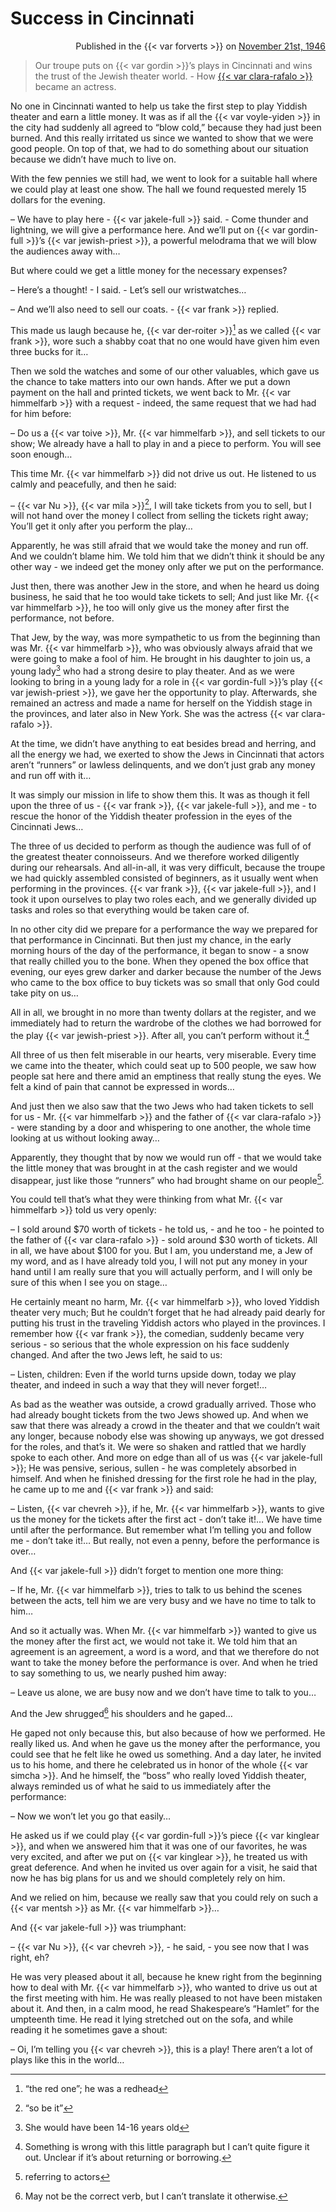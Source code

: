 # Success in Cincinnati

::: {style="text-align: right;"}
Published in the {{< var forverts >}} on [ November 21st, 1946](https://www.nli.org.il/en/newspapers/frw/1946/11/21/01/)
:::


> Our troupe puts on {{< var gordin >}}'s plays in Cincinnati and wins the trust of the Jewish theater world. - How [{{< var clara-rafalo >}}](https://www.museumoffamilyhistory.com/yt/lex/R/rafalo-clara.htm) became an actress.

No one in Cincinnati wanted to help us take the first step to play Yiddish theater and earn a little money. It was as if all the {{< var voyle-yiden >}} in the city had suddenly all agreed to "blow cold," because they had just been burned. And this really irritated us since we wanted to show that we were good people. On top of that, we had to do something about our situation because we didn't have much to live on.

With the few pennies we still had, we went to look for a suitable hall where we could play at least one show. The hall we found requested merely 15 dollars for the evening.

-- We have to play here - {{< var jakele-full >}} said. - Come thunder and lightning, we will give a performance here. And we'll put on {{< var gordin-full >}}'s {{< var jewish-priest >}}, a powerful melodrama that we will blow the audiences away with...

But where could we get a little money for the necessary expenses?

-- Here's a thought! - I said. - Let's sell our wristwatches...

-- And we'll also need to sell our coats. - {{< var frank >}} replied.

This made us laugh because he, {{< var der-roiter >}}^["the red one"; he was a redhead] as we called {{< var frank >}}, wore such a shabby coat that no one would have given him even three bucks for it...

Then we sold the watches and some of our other valuables, which gave us the chance to take matters into our own hands. After we put a down payment on the hall and printed tickets, we went back to Mr. {{< var himmelfarb >}} with a request - indeed, the same request that we had had for him before:

-- Do us a {{< var toive >}}, Mr. {{< var himmelfarb >}}, and sell tickets to our show; We already have a hall to play in and a piece to perform. You will see soon enough...

This time Mr. {{< var himmelfarb >}} did not drive us out. He listened to us calmly and peacefully, and then he said:

-- {{< var Nu >}}, {{< var mila >}}^["so be it"], I will take tickets from you to sell, but I will not hand over the money I collect from selling the tickets right away; You'll get it only after you perform the play...

Apparently, he was still afraid that we would take the money and run off. And we couldn't blame him. We told him that we didn't think it should be any other way - we indeed get the money only after we put on the performance.

Just then, there was another Jew in the store, and when he heard us doing business, he said that he too would take tickets to sell; And just like Mr. {{< var himmelfarb >}}, he too will only give us the money after first the performance, not before.

That Jew, by the way, was more sympathetic to us from the beginning than was Mr. {{< var himmelfarb >}}, who was obviously always afraid that we were going to make a fool of him. He brought in his daughter to join us, a young lady^[She would have been 14-16 years old] who had a strong desire to play theater. And as we were looking to bring in a young lady for a role in {{< var gordin-full >}}'s play {{< var jewish-priest >}}, we gave her the opportunity to play. Afterwards, she remained an actress and made a name for herself on the Yiddish stage in the provinces, and later also in New York. She was the actress {{< var clara-rafalo >}}.

At the time, we didn't have anything to eat besides bread and herring, and all the energy we had, we exerted to show the Jews in Cincinnati that actors aren't "runners" or lawless delinquents, and we don't just grab any money and run off with it...

It was simply our mission in life to show them this. It was as though it fell upon the three of us - {{< var frank >}}, {{< var jakele-full >}}, and me - to rescue the honor of the Yiddish theater profession in the eyes of the Cincinnati Jews...

The three of us decided to perform as though the audience was full of of the greatest theater connoisseurs. And we therefore worked diligently during our rehearsals. And all-in-all, it was very difficult, because the troupe we had quickly assembled consisted of beginners, as it usually went when performing in the provinces. {{< var frank >}}, {{< var jakele-full >}}, and I took it upon ourselves to play two roles each, and we generally divided up tasks and roles so that everything would be taken care of.

In no other city did we prepare for a performance the way we prepared for that performance in Cincinnati. But then just my chance, in the early morning hours of the day of the performance, it began to snow - a snow that really chilled you to the bone. When they opened the box office that evening, our eyes grew darker and darker because the number of the Jews who came to the box office to buy tickets was so small that only God could take pity on us...

All in all, we brought in no more than twenty dollars at the register, and we immediately had to return the wardrobe of the clothes we had borrowed for the play {{< var jewish-priest >}}. After all, you can't perform without it.^[Something is wrong with this little paragraph but I can't quite figure it out. Unclear if it's about returning or borrowing.]

All three of us then felt miserable in our hearts, very miserable. Every time we came into the theater, which could seat up to 500 people, we saw how people sat here and there amid an emptiness that really stung the eyes. We felt a kind of pain that cannot be expressed in words...

And just then we also saw that the two Jews who had taken tickets to sell for us - Mr. {{< var himmelfarb >}} and the father of {{< var clara-rafalo >}} - were standing by a door and whispering to one another, the whole time looking at us without looking away...

Apparently, they thought that by now we would run off - that we would take the little money that was brought in at the cash register and we would disappear, just like those "runners" who had brought shame on our people^[referring to actors].

You could tell that's what they were thinking from what Mr. {{< var himmelfarb >}} told us very openly:

-- I sold around $70 worth of tickets - he told us, - and he too - he pointed to the father of {{< var clara-rafalo >}} - sold around $30 worth of tickets. All in all, we have about $100 for you. But I am, you understand me, a Jew of my word, and as I have already told you, I will not put any money in your hand until I am really sure that you will actually perform, and I will only be sure of this when I see you on stage...

He certainly meant no harm, Mr. {{< var himmelfarb >}}, who loved Yiddish theater very much; But he couldn't forget that he had already paid dearly for putting his trust in the traveling Yiddish actors who played in the provinces. I remember how {{< var frank >}}, the comedian, suddenly became very serious - so serious that the whole expression on his face suddenly changed. And after the two Jews left, he said to us:

-- Listen, children: Even if the world turns upside down, today we play theater, and indeed in such a way that they will never forget!...

As bad as the weather was outside, a crowd gradually arrived. Those who had already bought tickets from the two Jews showed up. And when we saw that there was already a crowd in the theater and that we couldn't wait any longer, because nobody else was showing up anyways, we got dressed for the roles, and that's it. We were so shaken and rattled that we hardly spoke to each other. And more on edge than all of us was {{< var jakele-full >}}; He was pensive, serious, sullen -  he was completely absorbed in himself. And when he finished dressing for the first role he had in the play, he came up to me and {{< var frank >}} and said:

-- Listen, {{< var chevreh >}}, if he, Mr. {{< var himmelfarb >}}, wants to give us the money for the tickets after the first act - don't take it!... We have time until after the performance. But remember what I'm telling you and follow me - don’t take it!... But really, not even a penny, before the performance is over...

And {{< var jakele-full >}} didn't forget to mention one more thing:

-- If he, Mr. {{< var himmelfarb >}}, tries to talk to us behind the scenes between the acts, tell him we are very busy and we have no time to talk to him...


And so it actually was. When Mr. {{< var himmelfarb >}} wanted to give us the money after the first act, we would not take it. We told him that an agreement is an agreement, a word is a word, and that we therefore do not want to take the money before the performance is over. And when he tried to say something to us, we nearly pushed him away:

-- Leave us alone, we are busy now and we don't have time to talk to you...

And the Jew shrugged^[May not be the correct verb, but I can't translate it otherwise.] his shoulders and he gaped...

He gaped not only because this, but also because of how we performed. He really liked us. And when he gave us the money after the performance, you could see that he felt like he owed us something. And a day later, he invited us to his home, and there he celebrated us in honor of the whole {{< var simcha >}}. And he himself, the "boss" who really loved Yiddish theater, always reminded us of what he said to us immediately after the performance:

-- Now we won't let you go that easily...

He asked us if we could play {{< var gordin-full >}}'s piece {{< var kinglear >}}, and when we answered him that it was one of our favorites, he was very excited, and after we put on {{< var kinglear >}}, he treated us with great deference. And when he invited us over again for a visit, he said that now he has big plans for us and we should completely rely on him.

And we relied on him, because we really saw that you could rely on such a {{< var mentsh >}} as Mr. {{< var himmelfarb >}}...

And {{< var jakele-full >}} was triumphant:

-- {{< var Nu >}}, {{< var chevreh >}}, - he said, - you see now that I was right, eh?

He was very pleased about it all, because he knew right from the beginning how to deal with Mr. {{< var himmelfarb >}}, who wanted to drive us out at the first meeting with him. He was really pleased to not have been mistaken about it. And then, in a calm mood, he read Shakespeare's "Hamlet" for the umpteenth time. He read it lying stretched out on the sofa, and while reading it he sometimes gave a shout:

-- Oi, I'm telling you {{< var chevreh >}}, this is a play! There aren't a lot of plays like this in the world...

